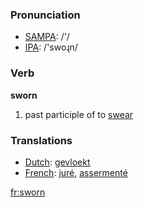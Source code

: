 === Pronunciation ===
*[[w:SAMPA|SAMPA]]: /'/
*[[w:IPA|IPA]]: /'swoɻn/

=== Verb ===

'''sworn'''

# past participle of to [[swear]]

=== Translations ===
*[[Dutch]]: [[gevloekt]]
*[[French]]: [[juré]], [[assermenté]]

[[fr:sworn]]